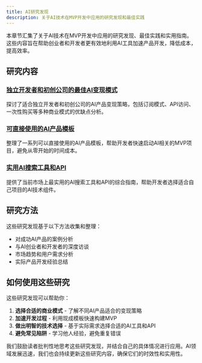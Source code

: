 ```yaml
---
title: AI研究发现
description: 关于AI技术在MVP开发中应用的研究发现和最佳实践
---
```



本章节汇集了关于AI技术在MVP开发中应用的研究发现、最佳实践和实用指南。这些内容旨在帮助创业者和开发者更有效地利用AI工具加速产品开发，降低成本，提高效率。

## 研究内容

### [独立开发者和初创公司的最佳AI变现模式](/docs/resources/ai-research-findings/best-ai-monetization-models-for-indie-devs-startups)

探讨了适合独立开发者和初创公司的AI产品变现策略，包括订阅模式、API访问、一次性购买等多种商业模式的优缺点分析。

### [可直接使用的AI产品模板](/docs/resources/ai-research-findings/meta-search-ready-to-use-ai-product-templates)

整理了一系列可以直接使用的AI产品模板，帮助开发者快速启动AI相关的MVP项目，避免从零开始的时间成本。

### [实用AI搜索工具和API](/docs/resources/ai-research-findings/meta-search-useful-ai-search-tools-and-apis)

提供了当前市场上最实用的AI搜索工具和API的综合指南，帮助开发者选择适合自己项目的AI技术组件。

## 研究方法

这些研究发现基于以下方法收集和整理：

- 对成功AI产品的案例分析
- 与AI创业者和开发者的深度访谈
- 市场趋势和用户需求分析
- 实际产品开发经验总结

## 如何使用这些研究

这些研究发现可以帮助你：

1. **选择合适的商业模式** - 了解不同AI产品适合的变现策略
2. **加速开发过程** - 利用现成模板快速构建MVP
3. **做出明智的技术选择** - 基于实际需求选择合适的AI工具和API
4. **避免常见陷阱** - 学习他人经验，避免重复错误

我们鼓励读者批判性地思考这些研究发现，并结合自己的具体情况进行应用。AI领域发展迅速，我们也会持续更新这些研究内容，确保它们的时效性和实用性。 
